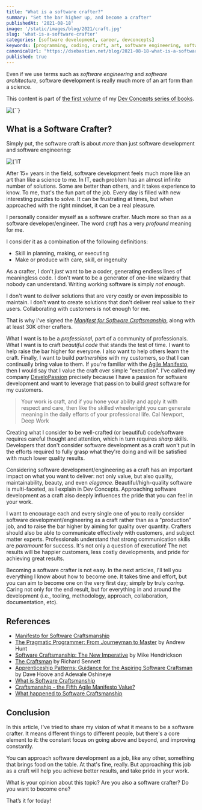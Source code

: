 ```yaml
---
title: "What is a software crafter?"
summary: "Set the bar higher up, and become a crafter"
publishedAt: '2021-08-18'
image: '/static/images/blog/2021/craft.jpg'
slug: 'what-is-a-software-crafter'
categories: [software development, career, devconcepts]
keywords: [programming, coding, craft, art, software engineering, software development, it]
canonicalUrl: "https://dsebastien.net/blog/2021-08-18-what-is-a-software-crafter"
published: true
---
```


Even if we use terms such as _software engineering_ and _software architecture_, software development is really much more of an art form than a science.

This content is part of <a href="https://developassion.gumroad.com/l/DevConcepts-Volume-01-SoftwareCraft" rel="noopener"> the first volume</a> of my <a href="https://dev-concepts.dev" rel="noopener">Dev Concepts series of books</a>.

<BlogPostCenteredContent>
  <Image
    alt={``}
    src={`/static/images/blog/2021/craft.jpg`}
    width={6000}
    height={4000}
    priority
  />
</BlogPostCenteredContent>

## What is a Software Crafter?

Simply put, the software craft is about *_more_* than just software development and software engineering:

<BlogPostCenteredContent>
  <Image
    alt={`IT Learning path`}
    src={`/static/images/blog/2021/software-craft.png`}
    width={368}
    height={368}
    priority
  />
</BlogPostCenteredContent>

After 15+ years in the field, software development feels much more like an art than like a science to me. In IT, each problem has an almost infinite number of solutions. Some are better than others, and it takes experience to know. To me, that's the fun part of the job. Every day is filled with new interesting puzzles to solve. It can be frustrating at times, but when approached with the right mindset, it can be a real pleasure.

I personally consider myself as a software crafter. Much more so than as a software developer/engineer. The word *craft* has a very _profound_ meaning for me.

I consider it as a combination of the following definitions:

* Skill in planning, making, or executing
* Make or produce with care, skill, or ingenuity

As a crafter, I don't _just_ want to be a coder, generating endless lines of meaningless code. I don't want to be a generator of one-line wizardry that nobody can understand. Writing working software is simply *not enough*.

I don't want to deliver solutions that are very costly or even impossible to maintain. I don't want to create solutions that don't deliver real value to their users. Collaborating with customers is not enough for me.

That is why I've signed the [*Manifest for Software Craftsmanship*](https://manifesto.softwarecraftsmanship.org), along with at least 30K other crafters.

What I want is to be a _professional_, part of a community of professionals. What I want is to craft *_beautiful code_* that stands the test of time. I want to help raise the bar higher for everyone. I also want to help others learn the craft. Finally, I want to build _partnerships_ with my customers, so that I can continually bring value to them. If you're familiar with the [Agile Manifesto](https://agilemanifesto.org), then I would say that I value the craft over simple "execution". I've called my company [DeveloPassion](https://developassion.be) precisely because I have a passion for software development and want to leverage that passion to build _great_ software for my customers.

> Your work is craft, and if you hone your ability and apply it with respect and care, then like the skilled wheelwright you can generate meaning in the daily efforts of your professional life. Cal Newport, Deep Work

Creating what I consider to be well-crafted (or beautiful) code/software requires careful thought and attention, which in turn requires _sharp_ skills. Developers that don't consider software development as a craft won't put in the efforts required to fully grasp what they're doing and will be satisfied with much lower quality results.

Considering software development/engineering as a craft has an important impact on what you want to deliver: not only value, but also quality, maintainability, beauty, and even _elegance_. Beautiful/high-quality software is multi-faceted, as I explain in Dev Concepts. Approaching software development as a craft also deeply influences the pride that you can feel in your work.

I want to encourage each and every single one of you to really consider software development/engineering as a craft rather than as a "production" job, and to raise the bar higher by aiming for quality over quantity. Crafters should also be able to communicate effectively with customers, and subject matter experts. Professionals understand that strong communication skills are _paramount_ for success. It's not only a question of execution! The net results will be happier customers, less costly developments, and pride for achieving great results.

Becoming a software crafter is not easy. In the next articles, I'll tell you everything I know about how to become one. It takes time and effort, but you can aim to become one on the very first day; simply by truly _caring_. Caring not only for the end result, but for everything in and around the development (i.e., tooling, methodology, approach, collaboration, documentation, etc).

## References

* [Manifesto for Software Craftsmanship](https://manifesto.softwarecraftsmanship.org)
* [The Pragmatic Programmer: From Journeyman to Master](https://www.amazon.com/Pragmatic-Programmer-Journeyman-Master-ebook/dp/B003GCTQAE?tag=dsebastien00-20) by Andrew Hunt
* [Software Craftsmanship: The New Imperative](https://www.amazon.com/Software-Craftsmanship-Imperative-Pete-McBreen/dp/0201733862?tag=dsebastien00-20) by Mike Hendrickson
* [The Craftsman](https://www.amazon.com/Craftsman-Richard-Sennett/dp/0300151195?tag=dsebastien00-20) by Richard Sennett
* [Apprenticeship Patterns: Guidance for the Aspiring Software Craftsman](https://www.amazon.com/Apprenticeship-Patterns-Guidance-Aspiring-Craftsman/dp/0596518382?tag=dsebastien00-20) by Dave Hoove and Adewale Oshineye
* [What is Software Craftsmanship](https://www.linkedin.com/pulse/what-software-craftsmanship-david-max/)
* [Craftsmanship - the Fifth Agile Manifesto Value?](https://www.infoq.com/news/2008/08/manifesto-fifth-craftsmanship/)
* [What happened to Software Craftsmanship](https://qz.com/work/1371151/what-happened-to-software-craftsmanship)

## Conclusion

In this article, I've tried to share my vision of what it means to be a software crafter. It means different things to different people, but there's a core element to it: the constant focus on going above and beyond, and improving constantly.

You can approach software development as a job, like any other, something that brings food on the table. At that's fine, really. But approaching this job as a craft will help you achieve better results, and take pride in your work.

What is your opinion about this topic? Are you also a software crafter? Do you want to become one?

That’s it for today!

<BlogPostSignature />



